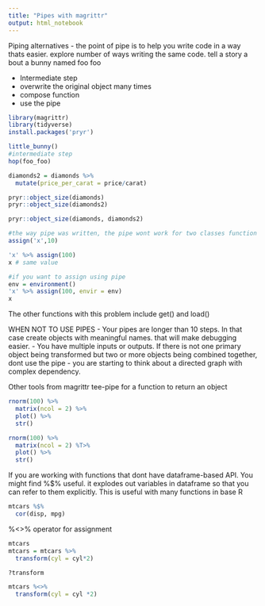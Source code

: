 ```yaml
---
title: "Pipes with magrittr"
output: html_notebook
---
```


Piping alternatives - the point of pipe is to help you write code in a way thats easier. explore number of ways writing the same code. tell a story a bout a bunny named foo foo

- Intermediate step
- overwrite the original object many times
- compose function
- use the pipe
```r
library(magrittr)
library(tidyverse)
install.packages('pryr')

little_bunny()
#intermediate step
hop(foo_foo)

diamonds2 = diamonds %>%
  mutate(price_per_carat = price/carat)

pryr::object_size(diamonds)
pryr::object_size(diamonds2)

pryr::object_size(diamonds, diamonds2)

#the way pipe was written, the pipe wont work for two classes function
assign('x',10)

'x' %>% assign(100)
x # same value

#if you want to assign using pipe
env = environment()
'x' %>% assign(100, envir = env)
x
```
The other functions with this problem include get() and load()

WHEN NOT TO USE PIPES
- Your pipes are longer than 10 steps. In that case create objects with meaningful names. that will make debugging easier. 
- You have multiple inputs or outputs. If there is not one primary object being transformed but two or more objects being combined together, dont use the pipe
- you are starting to think about a directed graph with complex dependency. 

Other tools from magrittr
tee-pipe for a function to return an object
```r

rnorm(100) %>%
  matrix(ncol = 2) %>%
  plot() %>%
  str()

rnorm(100) %>%
  matrix(ncol = 2) %T>%
  plot() %>%
  str()
```

If you are working with functions that dont have dataframe-based API. You might find %$% useful. it explodes out variables in dataframe so that you can refer to them explicitly. This is useful with many functions in base R

```r
mtcars %$%
  cor(disp, mpg)
```

%<>% operator for assignment

```r
mtcars
mtcars = mtcars %>%
  transform(cyl = cyl*2)

?transform

mtcars %<>%
  transform(cyl = cyl *2)
```




























